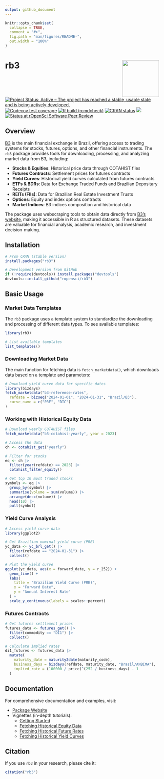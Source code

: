 ```yaml
---
output: github_document
---
```


<!-- README.md is generated from README.Rmd. Please edit that file -->

```r
knitr::opts_chunk$set(
  collapse = TRUE,
  comment = "#>",
  fig.path = "man/figures/README-",
  out.width = "100%"
)
```

# rb3 <img src="man/figures/logo.png" align="right" width="120" />

<!-- badges: start -->
[![Project Status: Active – The project has reached a stable, usable state and is being actively developed.](https://www.repostatus.org/badges/latest/active.svg)](https://www.repostatus.org/#active)
[![Codecov test coverage](https://codecov.io/gh/wilsonfreitas/rb3/branch/main/graph/badge.svg)](https://app.codecov.io/gh/wilsonfreitas/rb3?branch=main)
[![R build (rcmdcheck)](https://github.com/ropensci/rb3/workflows/R-CMD-check/badge.svg)](https://github.com/ropensci/rb3/actions)
[![CRAN status](https://www.r-pkg.org/badges/version/rb3)](https://CRAN.R-project.org/package=rb3)
[![](https://cranlogs.r-pkg.org/badges/rb3)](https://cran.r-project.org/package=rb3)
[![Status at rOpenSci Software Peer Review](https://badges.ropensci.org/534_status.svg)](https://github.com/ropensci/software-review/issues/534)
<!-- badges: end -->

## Overview

[B3](https://www.b3.com.br) is the main financial exchange in Brazil, offering access to trading systems for stocks, futures, options, and other financial instruments. The `rb3` package provides tools for downloading, processing, and analyzing market data from B3, including:

- **Stocks & Equities**: Historical price data through COTAHIST files
- **Futures Contracts**: Settlement prices for futures contracts
- **Yield Curves**: Historical yield curves calculated from futures contracts
- **ETFs & BDRs**: Data for Exchange Traded Funds and Brazilian Depositary Receipts
- **REITs (FIIs)**: Data for Brazilian Real Estate Investment Trusts
- **Options**: Equity and index options contracts
- **Market Indices**: B3 indices composition and historical data

The package uses webscraping tools to obtain data directly from [B3's website](https://www.b3.com.br), making it accessible in R as structured datasets. These datasets are valuable for financial analysis, academic research, and investment decision-making.

## Installation

```r
# From CRAN (stable version)
install.packages("rb3")

# Development version from GitHub
if (!require(devtools)) install.packages("devtools")
devtools::install_github("ropensci/rb3")
```

## Basic Usage

### Market Data Templates

The `rb3` package uses a template system to standardize the downloading and processing of different data types. To see available templates:

```r
library(rb3)

# List available templates
list_templates()
```

### Downloading Market Data

The main function for fetching data is `fetch_marketdata()`, which downloads data based on a template and parameters:

```r
# Download yield curve data for specific dates
library(bizdays)
fetch_marketdata("b3-reference-rates",
  refdate = bizseq("2024-01-01", "2024-01-31", "Brazil/B3"),
  curve_name = c("PRE", "DIC")
)
```

### Working with Historical Equity Data

```r
# Download yearly COTAHIST files
fetch_marketdata("b3-cotahist-yearly", year = 2023)

# Access the data
ch <- cotahist_get("yearly")

# Filter for stocks
eq <- ch |> 
  filter(year(refdate) == 2023) |> 
  cotahist_filter_equity()

# Get top 10 most traded stocks
symbols <- eq |>
  group_by(symbol) |>
  summarise(volume = sum(volume)) |>
  arrange(desc(volume)) |>
  head(10) |>
  pull(symbol)
```

### Yield Curve Analysis

```r
# Access yield curve data
library(ggplot2)

# Get Brazilian nominal yield curve (PRE)
yc_data <- yc_brl_get() |>
  filter(refdate == "2024-01-31") |>
  collect()

# Plot the yield curve
ggplot(yc_data, aes(x = forward_date, y = r_252)) +
  geom_line() +
  labs(
    title = "Brazilian Yield Curve (PRE)",
    x = "Forward Date",
    y = "Annual Interest Rate"
  ) +
  scale_y_continuous(labels = scales::percent)
```

### Futures Contracts

```r
# Get futures settlement prices
futures_data <- futures_get() |>
  filter(commodity == "DI1") |>
  collect()

# Calculate implied rates
di1_futures <- futures_data |>
  mutate(
    maturity_date = maturity2date(maturity_code),
    business_days = bizdays(refdate, maturity_date, "Brazil/ANBIMA"),
    implied_rate = (100000 / price)^(252 / business_days) - 1
  )
```

## Documentation

For comprehensive documentation and examples, visit:

- [Package Website](https://ropensci.github.io/rb3/)
- Vignettes (in-depth tutorials):
  - [Getting Started](https://ropensci.github.io/rb3/articles/Getting-started.html)
  - [Fetching Historical Equity Data](https://ropensci.github.io/rb3/articles/Fetching-historical-equity-data.html)
  - [Fetching Historical Future Rates](https://ropensci.github.io/rb3/articles/Fetching-historical-future-rates.html)
  - [Fetching Historical Yield Curves](https://ropensci.github.io/rb3/articles/Fetching-historical-yield-curve.html)

## Citation

If you use `rb3` in your research, please cite it:

```r
citation("rb3")
```